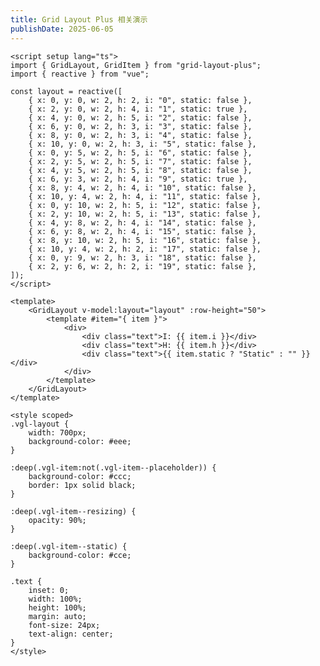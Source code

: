 ```yaml
---
title: Grid Layout Plus 相关演示
publishDate: 2025-06-05
---
```


```vue live
<script setup lang="ts">
import { GridLayout, GridItem } from "grid-layout-plus";
import { reactive } from "vue";

const layout = reactive([
    { x: 0, y: 0, w: 2, h: 2, i: "0", static: false },
    { x: 2, y: 0, w: 2, h: 4, i: "1", static: true },
    { x: 4, y: 0, w: 2, h: 5, i: "2", static: false },
    { x: 6, y: 0, w: 2, h: 3, i: "3", static: false },
    { x: 8, y: 0, w: 2, h: 3, i: "4", static: false },
    { x: 10, y: 0, w: 2, h: 3, i: "5", static: false },
    { x: 0, y: 5, w: 2, h: 5, i: "6", static: false },
    { x: 2, y: 5, w: 2, h: 5, i: "7", static: false },
    { x: 4, y: 5, w: 2, h: 5, i: "8", static: false },
    { x: 6, y: 3, w: 2, h: 4, i: "9", static: true },
    { x: 8, y: 4, w: 2, h: 4, i: "10", static: false },
    { x: 10, y: 4, w: 2, h: 4, i: "11", static: false },
    { x: 0, y: 10, w: 2, h: 5, i: "12", static: false },
    { x: 2, y: 10, w: 2, h: 5, i: "13", static: false },
    { x: 4, y: 8, w: 2, h: 4, i: "14", static: false },
    { x: 6, y: 8, w: 2, h: 4, i: "15", static: false },
    { x: 8, y: 10, w: 2, h: 5, i: "16", static: false },
    { x: 10, y: 4, w: 2, h: 2, i: "17", static: false },
    { x: 0, y: 9, w: 2, h: 3, i: "18", static: false },
    { x: 2, y: 6, w: 2, h: 2, i: "19", static: false },
]);
</script>

<template>
    <GridLayout v-model:layout="layout" :row-height="50">
        <template #item="{ item }">
            <div>
                <div class="text">I: {{ item.i }}</div>
                <div class="text">H: {{ item.h }}</div>
                <div class="text">{{ item.static ? "Static" : "" }}</div>
            </div>
        </template>
    </GridLayout>
</template>

<style scoped>
.vgl-layout {
    width: 700px;
    background-color: #eee;
}

:deep(.vgl-item:not(.vgl-item--placeholder)) {
    background-color: #ccc;
    border: 1px solid black;
}

:deep(.vgl-item--resizing) {
    opacity: 90%;
}

:deep(.vgl-item--static) {
    background-color: #cce;
}

.text {
    inset: 0;
    width: 100%;
    height: 100%;
    margin: auto;
    font-size: 24px;
    text-align: center;
}
</style>

```
